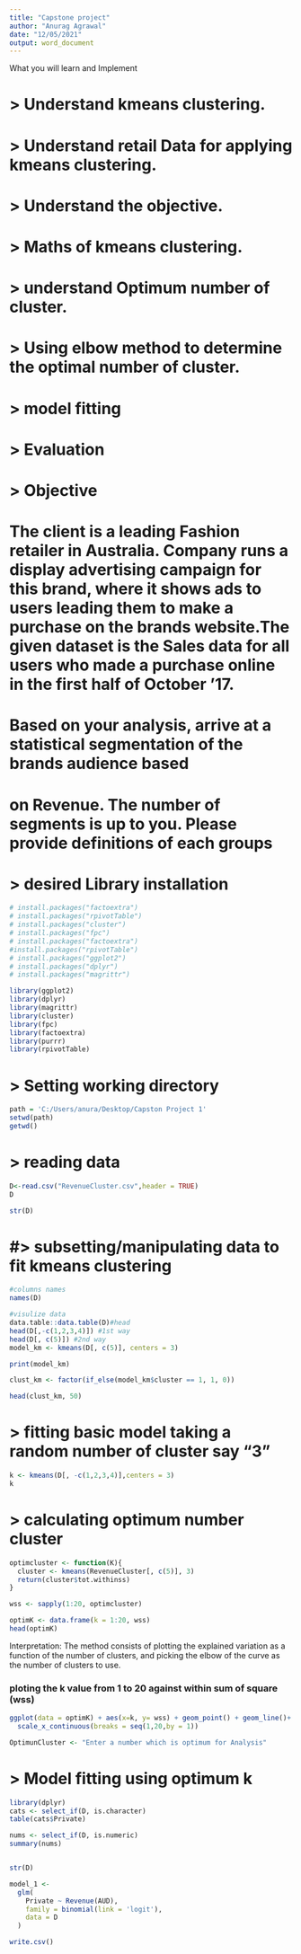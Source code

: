 ---
title: "Capstone project"
author: "Anurag Agrawal"
date: "12/05/2021"
output: word_document
---

######################################## What you will learn and Implement #######################################

# > Understand kmeans clustering.
# > Understand retail Data for applying kmeans clustering.
# > Understand the objective.
# > Maths of kmeans clustering.
# > understand Optimum number of cluster.
# > Using elbow method to determine the optimal number of cluster.
# > model fitting
# > Evaluation

# > Objective

# The client is a leading Fashion retailer in Australia. Company runs a display advertising campaign for this brand, where it shows ads to users leading them to make a purchase on the brands website.The given dataset is the Sales data for all users who made a purchase online in the first half of October '17.

# Based on your analysis, arrive at a statistical segmentation of the brands audience based 
# on Revenue. The number of segments is up to you. Please provide definitions of each groups

# > desired Library installation

```{r}
# install.packages("factoextra")
# install.packages("rpivotTable")
# install.packages("cluster")
# install.packages("fpc")
# install.packages("factoextra")
#install.packages("rpivotTable")
# install.packages("ggplot2")
# install.packages("dplyr")
# install.packages("magrittr")
```


```{r}

library(ggplot2)
library(dplyr)
library(magrittr)
library(cluster)
library(fpc)
library(factoextra)
library(purrr)
library(rpivotTable)
```

# > Setting working directory

```{r}
path = 'C:/Users/anura/Desktop/Capston Project 1'
setwd(path)
getwd()
```

# > reading data

```{r}
D<-read.csv("RevenueCluster.csv",header = TRUE)
D

str(D)
```

# #> subsetting/manipulating data to fit kmeans clustering

```{r}
#columns names
names(D)

#visulize data
data.table::data.table(D)#head
head(D[,-c(1,2,3,4)]) #1st way
head(D[, c(5)]) #2nd way
model_km <- kmeans(D[, c(5)], centers = 3)

print(model_km)

clust_km <- factor(if_else(model_km$cluster == 1, 1, 0))

head(clust_km, 50)
```

# > fitting basic model taking a random number of cluster say "3"

```{r}

k <- kmeans(D[, -c(1,2,3,4)],centers = 3)
k
```

# > calculating optimum number cluster

```{r}
optimcluster <- function(K){
  cluster <- kmeans(RevenueCluster[, c(5)], 3)
  return(cluster$tot.withinss)
}

wss <- sapply(1:20, optimcluster)

optimK <- data.frame(k = 1:20, wss)
head(optimK)
```

Interpretation: The method consists of plotting the explained variation as a function of the number of clusters, and picking the elbow of the curve as the number of clusters to use.

### ploting the k value from 1 to 20 against within sum of square (wss)

```{r}
ggplot(data = optimK) + aes(x=k, y= wss) + geom_point() + geom_line()+
  scale_x_continuous(breaks = seq(1,20,by = 1))

OptimunCluster <- "Enter a number which is optimum for Analysis"
```

# > Model fitting using optimum k

```{r}
library(dplyr)
cats <- select_if(D, is.character)
table(cats$Private)

nums <- select_if(D, is.numeric)
summary(nums)


str(D)

model_1 <-
  glm(
    Private ~ Revenue(AUD),
    family = binomial(link = 'logit'),
    data = D
  )

```


```{r}
write.csv()
```

